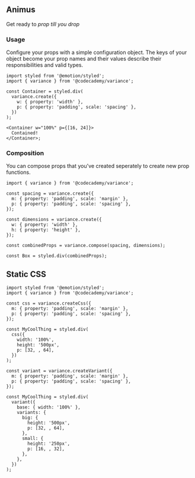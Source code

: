 ## Animus

Get ready to _prop till you drop_

### Usage

Configure your props with a simple configuration object. The keys of your object become your prop names and their values describe their responsibilities and valid types.

```tsx
import styled from '@emotion/styled';
import { variance } from '@codecademy/variance';

const Container = styled.div(
  variance.create({
    w: { property: 'width' },
    p: { property: 'padding', scale: 'spacing' },
  })
);

<Container w="100%" p={[16, 24]}>
  Contained!
</Container>;
```

### Composition

You can compose props that you've created seperately to create new prop functions.

```tsx
import { variance } from '@codecademy/variance';

const spacing = variance.create({
  m: { property: 'padding', scale: 'margin' },
  p: { property: 'padding', scale: 'spacing' },
});

const dimensions = variance.create({
  w: { property: 'width' },
  h: { property: 'height' },
});

const combinedProps = variance.compose(spacing, dimensions);

const Box = styled.div(combinedProps);
```

## Static CSS

```tsx
import styled from '@emotion/styled';
import { variance } from '@codecademy/variance';

const css = variance.createCss({
  m: { property: 'padding', scale: 'margin' },
  p: { property: 'padding', scale: 'spacing' },
});

const MyCoolThing = styled.div(
  css({
    width: '100%',
    height: '500px',
    p: [32, , 64],
  })
);

const variant = variance.createVariant({
  m: { property: 'padding', scale: 'margin' },
  p: { property: 'padding', scale: 'spacing' },
});

const MyCoolThing = styled.div(
  variant({
    base: { width: '100%' },
    variants: {
      big: {
        height: '500px',
        p: [32, , 64],
      },
      small: {
        height: '250px',
        p: [16, , 32],
      },
    },
  })
);
```
